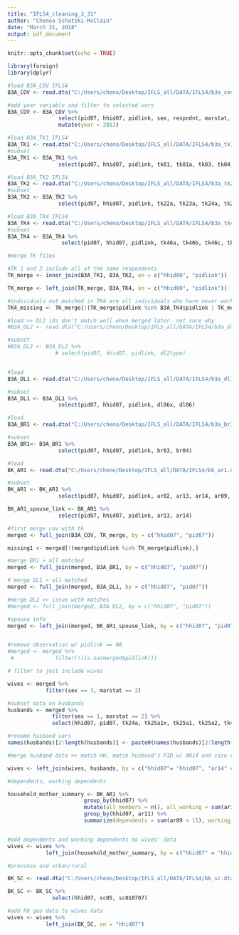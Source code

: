 ```yaml
---
title: "IFLS4_cleaning_3_31"
author: "Chenoa Schatzki-McClain"
date: "March 31, 2018"
output: pdf_document
---
```


```r
knitr::opts_chunk$set(echo = TRUE)
```

```r
library(foreign)
library(dplyr)
```


```r

#load B3A_COV IFLS4
B3A_COV <- read.dta("C:/Users/cheno/Desktop/IFLS_all/DATA/IFLS4/b3a_cov.dta")

#add year variable and filter to selected vars
B3A_COV <- B3A_COV %>%
                select(pid07, hhid07, pidlink, sex, respndnt, marstat, panel, age) %>%
                mutate(year = 2013)
```

```r

#load B3A_TK1 IFLS4
B3A_TK1 <- read.dta("C:/Users/cheno/Desktop/IFLS_all/DATA/IFLS4/b3a_tk1.dta")
#subset
B3A_TK1 <- B3A_TK1 %>%
                select(pid07, hhid07, pidlink, tk01, tk01a, tk03, tk04, tk05, tk06a, tk07)

#load B3A_TK2 IFLS4
B3A_TK2 <- read.dta("C:/Users/cheno/Desktop/IFLS_all/DATA/IFLS4/b3a_tk2.dta")
#subset
B3A_TK2 <- B3A_TK2 %>%
                select(pid07, hhid07, pidlink, tk22a, tk23a, tk24a, tk25a1x, tk25a1, tk25a2)

#load B3A_TK4 IFLS4
B3A_TK4 <- read.dta("C:/Users/cheno/Desktop/IFLS_all/DATA/IFLS4/b3a_tk4.dta")
#subset
B3A_TK4 <- B3A_TK4 %>%
                 select(pid07, hhid07, pidlink, tk46a, tk46b, tk46c, tk46dm, tk46dy, tk46m)

#merge TK files

#TK 1 and 2 include all of the same respondents
TK_merge <- inner_join(B3A_TK1, B3A_TK2, on = c("hhid00", "pidlink"))

TK_merge <- left_join(TK_merge, B3A_TK4, on = c("hhid00", "pidlink"))

#individuals not matched in TK4 are all individuals who have never worked or who have not worked since 1999
TK4_missing <- TK_merge[!(TK_merge$pidlink %in% B3A_TK4$pidlink | TK_merge$tk05 ==3 | TK_merge$tk06a == 3),] 

```

```r

#load >> DL2 ids don't match well when merged later. not sure why
#B3A_DL2 <- read.dta("C:/Users/cheno/Desktop/IFLS_all/DATA/IFLS4/b3a_dl2.dta")

#subset
#B3A_DL2 <- B3A_DL2 %>%
               # select(pid07, hhid07, pidlink, dl2type)


#load
B3A_DL1 <- read.dta("C:/Users/cheno/Desktop/IFLS_all/DATA/IFLS4/b3a_dl1.dta")

#subset
B3A_DL1 <- B3A_DL1 %>%
                select(pid07, hhid07, pidlink, dl06x, dl06)


```

```r

#load
B3A_BR1 <- read.dta("C:/Users/cheno/Desktop/IFLS_all/DATA/IFLS4/b3a_br1.dta")

#subset
B3A_BR1<- B3A_BR1 %>%
                select(pid07, hhid07, pidlink, br03, br04)

```

```r

#load
BK_AR1 <- read.dta("C:/Users/cheno/Desktop/IFLS_all/DATA/IFLS4/bk_ar1.dta")

#subset
BK_AR1 <- BK_AR1 %>%
                select(pid07, hhid07, pidlink, ar02, ar13, ar14, ar09, ar10, ar11, ar02b, ar15a)

BK_AR1_spouse_link <- BK_AR1 %>%
                select(pid07, hhid07, pidlink, ar13, ar14)

```


```r

#first merge cov with tk
merged <- full_join(B3A_COV, TK_merge, by = c("hhid07", "pid07"))

missing1 <- merged[!(merged$pidlink %in% TK_merge$pidlink),] 

#merge BR1 > all matched
merged <- full_join(merged, B3A_BR1, by = c("hhid07", "pid07"))

# merge DL1 > all matched
merged <- full_join(merged, B3A_DL1, by = c("hhid07", "pid07"))

#merge DL2 >> issue with matches
#merged <- full_join(merged, B3A_DL2, by = c("hhid07", "pid07"))

#spouse info
merged <- left_join(merged, BK_AR1_spouse_link, by = c("hhid07", "pid07"))


#remove observation w/ pidlink == NA
#merged <- merged %>%
 #             filter(!(is.na(merged$pidlink)))

```

```r

# filter to just include wives

wives <- merged %>%
            filter(sex == 3, marstat == 2)

```

```r

#subset data on husbands
husbands <- merged %>%
              filter(sex == 1, marstat == 2) %>%
              select(hhid07, pid07, tk24a, tk25a1x, tk25a1, tk25a2, tk46a, tk46b, tk46c, tk46m, tk01, tk01a, tk03, tk04, tk05, tk06a, tk07, dl06, dl06x, ar14)

#rename husband vars
names(husbands)[2:length(husbands)] <- paste0(names(husbands)[2:length(husbands)], "_H") 

```

```r

#merge husband data >> match HH, match husband's PID w/ AR14 and vice versa

wives <- left_join(wives, husbands, by = c("hhid07"= "hhid07", "ar14" = "pid07_H", "pid07" = "ar14_H"))


```

```r

#dependents, working dependents

household_mother_summary <- BK_AR1 %>%
                        group_by(hhid07) %>%
                        mutate(all_members = n(), all_working = sum(ar15a == 1)) %>%
                        group_by(hhid07, ar11) %>%
                        summarize(dependents = sum(ar09 < 15), working_dependents = sum(ar09 < 15 & ar15a == 1), other_HHM =  mean(all_members) - sum(ar09 <15), other_working = mean(all_working) - sum(ar09 < 15 & ar15a == 1))


#add dependents and working dependents to wives' data
wives <- wives %>%
            left_join(household_mother_summary, by = c("hhid07" = "hhid07", "pid07" = "ar11"))

#province and urban/rural

BK_SC <- read.dta("C:/Users/cheno/Desktop/IFLS_all/DATA/IFLS4/bk_sc.dta")

BK_SC <- BK_SC %>%
              select(hhid07, sc05, sc010707) 

#add hh geo data to wives data
wives <- wives %>%
            left_join(BK_SC, on = "hhid07")




```